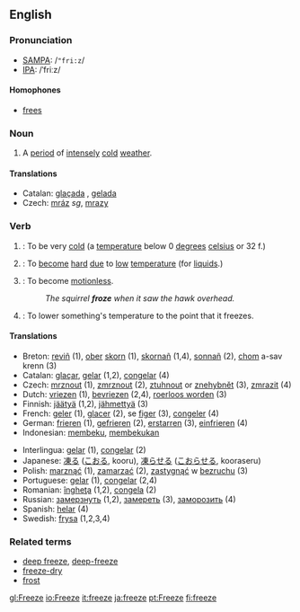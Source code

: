 ==English==

===Pronunciation===
*[[w:SAMPA|SAMPA]]: /<tt>"fri:z</tt>/
*[[w:IPA|IPA]]: /ˈfriːz/

====Homophones====
*[[frees]]

===Noun===
{{en-noun-reg}}

# A [[period]] of [[intensely]] [[cold]] [[weather]].

====Translations====
*Catalan: [[glaçada]] {{f}}, [[gelada]] {{f}}
*Czech: [[mráz]] {{m}} ''sg'', [[mrazy]]  {{p}}

===Verb===
{{en-infl-irreg|freeze|freezes|freezing|froze|frozen}}

# {{intransitive}}: To be very [[cold]] (a [[temperature]] below 0 [[degree]]s [[celsius]] or 32 f.)
# {{intransitive}}: To [[become]] [[hard]] [[due]] to [[low]] [[temperature]] (for [[liquid]]s.)
# {{intransitive}}: To become [[motionless]].
#:''The squirrel '''froze''' when it saw the hawk overhead.''
# {{transitive}}: To lower something's temperature to the point that it freezes.

====Translations====
{{top}}
*Breton: [[reviñ]] (1), [[ober]] [[skorn]] (1), [[skornañ]] (1,4), [[sonnañ]] (2), [[chom]] a-sav krenn (3)
*Catalan: [[glaçar]], [[gelar]] (1,2), [[congelar]] (4)
*Czech: [[mrznout]] (1), [[zmrznout]] (2), [[ztuhnout]] or [[znehybnět]] (3), [[zmrazit]] (4)
*Dutch: [[vriezen]] (1), [[bevriezen]] (2,4), [[roerloos worden]] (3)
*Finnish: [[jäätyä]] (1,2), [[jähmettyä]] (3)
*French: [[geler]] (1), [[glacer]] (2), se [[figer]] (3), [[congeler]] (4)
*German: [[frieren]] (1), [[gefrieren]] (2), [[erstarren]] (3), [[einfrieren]] (4)
*Indonesian: [[beku|membeku]], [[beku|membekukan]]
{{mid}}
*Interlingua: [[gelar]] (1), [[congelar]] (2)
*Japanese: [[凍る]] ([[こおる]], kooru), [[凍らせる]] ([[こおらせる]], kooraseru)
*Polish: [[marznąć]] (1), [[zamarzać]] (2), [[zastygnąć]] w [[bezruchu]] (3)
*Portuguese: [[gelar]] (1), [[congelar]] (2,4)
*Romanian: [[îngheţa]] (1,2), [[congela]] (2)
*Russian: [[замерзнуть]] (1,2), [[замереть]] (3), [[заморозить]] (4)
*Spanish: [[helar]] (4)
*Swedish: [[frysa]] (1,2,3,4)
{{bottom}}

===Related terms===
*[[deep freeze]], [[deep-freeze]]
*[[freeze-dry]]
*[[frost]]

[[gl:Freeze]]
[[io:Freeze]]
[[it:freeze]]
[[ja:freeze]]
[[pt:Freeze]]
[[fi:freeze]]